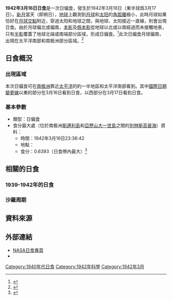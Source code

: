 {{Infobox Solar eclipse
| Year        = 1942
| Month       = 3
| Day         = 16
| Type        = 日偏食
| Image       = SE1942Mar16P.png
| Image size  = 200px
| Image intro = 1942年3月16日日偏食路徑圖
  <!--   日食資料   -->
| Gamma       = -1.1908
| Mag         = 0.6393
| Saros       = 148
| Saros total = 75
| Saros seq   = 17
  <!--     食甚     -->
| Duration    = 
| Location    = [[南极洲|南极洲]][[斯邁利島|斯邁利島]]和[[亞歷山大一世島|亞歷山大一世島]]之間的[[別林斯高晉海|別林斯高晉海]]
| Coords      = {{coord|72.2|S|76.8|W}}
| Width       = 
  <!--   開始時間   -->
| Partial     = 
| Start type  = 
| Centre      = 
| Greatest    = 23:36:42
  <!--     倒數     -->
| hour        = 23
| minute      = 36
| second      = 42
| Duration_s  = 
}}
'''1942年3月16日日食'''是一次日偏食，發生於1942年3月16日（東半球爲3月17日）。[[新月|新月]]當天（即朔日），[[地球|地球]]上觀測到[[月球|月球]]和[[太阳|太阳]]的[[角距離|角距離]]極小，此時月球如果恰好在[[月球交點|月球交點]]附近，穿過太阳和地球之間，與地球、太阳接近一直線，則會出現日食。由於月球偏北或偏南，[[本影|本影]]及[[僞本影|僞本影]]從地球以北或以南經過而未接觸地表，只有[[半影|半影]]覆蓋了地球北端或南端部分區域，形成日偏食。<ref name="astron">{{cite web|author=樊忠玉|title=日（月）食|url=http://www.astron.ac.cn/bencandy-51-1630-1.htm|publisher=中国天文科普网|accessdate=2016-03-26|archive-date=2014-09-17|archive-url=https://web.archive.org/web/20140917080048/http://www.astron.ac.cn/bencandy-51-1630-1.htm|dead-url=no}}</ref>此次日偏食月球偏南，出現在太平洋南部和南极洲部分區域。<ref name="NASAGIF">{{cite web|author=Fred Espenak|title=Paritial Solar Eclipse of 1942 Mar 16|url=http://eclipse.gsfc.nasa.gov/SEplot/SEplot1901/SE1942Mar16P.GIF|publisher=NASA Eclipse Web Site|accessdate=2016-03-26|archive-date=2020-10-27|archive-url=https://web.archive.org/web/20201027224804/https://eclipse.gsfc.nasa.gov/SEplot/SEplot1901/SE1942Mar16P.GIF|dead-url=no}}{{en}}</ref>

== 日食概況 ==
=== 出現區域 ===
本次日偏食可在[[南极洲|南极洲]]靠近[[太平洋|太平洋]]的約一半地區和太平洋南部看到。其中[[國際日期變更線|國際日期變更線]]以東的部分在3月16日看到日食，以西部分在3月17日看到日食。

=== 基本參數 ===
{{NoteUTC}}
* 類型：日偏食
* 食分最大處（位於南极洲[[斯邁利島|斯邁利島]]和[[亞歷山大一世島|亞歷山大一世島]]之間的[[別林斯高晉海|別林斯高晉海]]）資料：
** 時間：1942年3月16日23:36:42
** 地點：{{coord|72.2|S|76.8|W}}
** 食分：0.6393（日食帶內最大）<ref name="Besselian">{{cite web|author=Fred Espenak|title=Besselian Elements - Paritial Solar Eclipse of 1942 Mar 16|url=http://eclipse.gsfc.nasa.gov/SEsearch/SEdata.php?Ecl=19420316|publisher=NASA Eclipse Web Site|accessdate=2016-03-26|archive-date=2020-10-28|archive-url=https://web.archive.org/web/20201028023333/https://eclipse.gsfc.nasa.gov/SEsearch/SEdata.php?Ecl=19420316|dead-url=no}}{{en}}</ref>

== 相關的日食 ==
=== 1939-1942年的日食 ===
{{Solar eclipse set 1939-1942}}

=== 沙羅周期 ===
{{Solar Saros series 148}}

== 資料來源 ==
{{reflist}}

== 外部連結 ==
{{日食主題}}
* [http://eclipse.gsfc.nasa.gov/solar.html NASA日食專頁]{{Wayback|url=http://eclipse.gsfc.nasa.gov/solar.html |date=20190108200537 }}{{en}}
* {{Partial solar eclipse NASA reference|1901/SE1942Mar16P|19420316}}

{{Solar eclipses
|nature=日偏食
|previous=[[1941年9月21日日食|1941年9月21日日食]]
|natureprevious=日全食
|next=[[1942年8月12日日食|1942年8月12日日食]]
|naturenext=日偏食
|previoussamenature=[[1938年11月21日日食|1938年11月21日日食]]
|nextsamenature=[[1942年8月12日日食|1942年8月12日日食]]
}}
{{日食}}

[[Category:1940年代日食|Category:1940年代日食]]
[[Category:1942年科學|Category:1942年科學]]
[[Category:1942年3月|Category:1942年3月]]